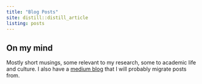 ```yaml
---
title: "Blog Posts"
site: distill::distill_article
listing: posts
---
```


## On my mind

Mostly short musings, some relevant to my research, some to academic life and culture. I also have a [medium blog](https://medium.com/@sam_d_parsons) that I will probably migrate posts from. 